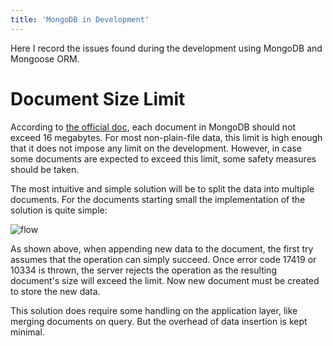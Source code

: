 ```yaml
---
title: 'MongoDB in Development'
---
```


Here I record the issues found during the development using MongoDB and Mongoose ORM.

# Document Size Limit

According to [the official doc](https://docs.mongodb.com/manual/core/document/#document-size-limit), each document in MongoDB should not exceed 16 megabytes. For most non-plain-file data, this limit is high enough that it does not impose any limit on the development. However, in case some documents are expected to exceed this limit, some safety measures should be taken.

The most intuitive and simple solution will be to split the data into multiple documents. For the documents starting small the implementation of the solution is quite simple:

![flow](/image/split-document.png)

As shown above, when appending new data to the document, the first try assumes that the operation can simply succeed. Once error code 17419 or 10334 is thrown, the server rejects the operation as the resulting document's size will exceed the limit. Now new document must be created to store the new data.

This solution does require some handling on the application layer, like merging documents on query. But the overhead of data insertion is kept minimal.
